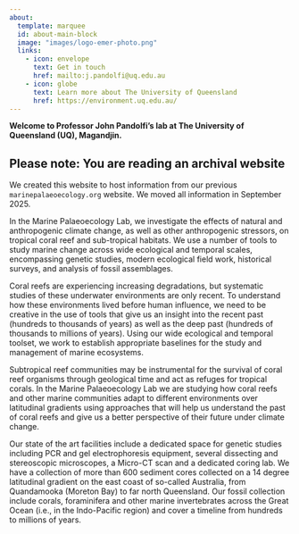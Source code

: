 ```yaml
---
about:
  template: marquee
  id: about-main-block
  image: "images/logo-emer-photo.png"
  links:
    - icon: envelope
      text: Get in touch
      href: mailto:j.pandolfi@uq.edu.au
    - icon: globe
      text: Learn more about The University of Queensland
      href: https://environment.uq.edu.au/
---
```


::: {#about-main-block}

**Welcome to Professor John Pandolfi's lab at The University of Queensland (UQ), Magandjin.**

::: {.callout-warning}
## Please note: You are reading an archival website

We created this website to host information from our previous `marinepalaeoecology.org` website. We moved all information in September 2025.
:::

In the Marine Palaeoecology Lab, we investigate the effects of natural and anthropogenic climate change, as well as other anthropogenic stressors, on tropical coral reef and sub-tropical habitats. We use a number of tools to study marine change across wide ecological and temporal scales, encompassing genetic studies, modern ecological field work, historical surveys, and analysis of fossil assemblages.

Coral reefs are experiencing increasing degradations, but systematic studies of these underwater environments are only recent. To understand how these environments lived before human influence, we need to be creative in the use of tools that give us an insight into the recent past (hundreds to thousands of years) as well as the deep past (hundreds of thousands to millions of years). Using our wide ecological and temporal toolset, we work to establish appropriate baselines for the study and management of marine ecosystems.

Subtropical reef communities may be instrumental for the survival of coral reef organisms through geological time and act as refuges for tropical corals. In the Marine Palaeoecology Lab we are studying how coral reefs and other marine communities adapt to different environments over latitudinal gradients using approaches that will help us understand the past of coral reefs and give us a better perspective of their future under climate change.

Our state of the art facilities include a dedicated space for genetic studies including PCR and gel electrophoresis equipment, several dissecting and stereoscopic microscopes, a Micro-CT scan and a dedicated coring lab. We have a collection of more than 600 sediment cores collected on a 14 degree latitudinal gradient on the east coast of so-called Australia, from Quandamooka (Moreton Bay) to far north Queensland. Our fossil collection include corals, foraminifera and other marine invertebrates across the Great Ocean (i.e., in the Indo-Pacific region) and cover a timeline from hundreds to millions of years.
:::
